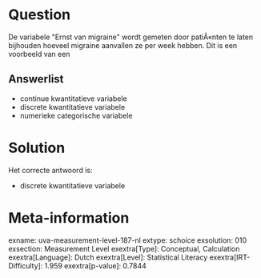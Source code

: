 Question
========

De variabele \"Ernst van migraine\" wordt gemeten door patiÃ«nten te
laten bijhouden hoeveel migraine aanvallen ze per week hebben. Dit is
een voorbeeld van een


Answerlist
----------

* continue kwantitatieve variabele
* discrete kwantitatieve variabele
* numerieke categorische variabele

Solution
========

Het correcte antwoord is: 

* discrete kwantitatieve variabele

Meta-information
================
exname: uva-measurement-level-187-nl
extype: schoice
exsolution: 010
exsection: Measurement Level
exextra[Type]: Conceptual, Calculation
exextra[Language]: Dutch
exextra[Level]: Statistical Literacy
exextra[IRT-Difficulty]: 1.959
exextra[p-value]: 0.7844
